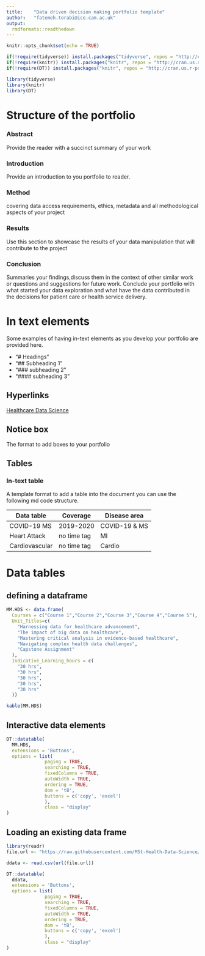 ```yaml
---
title:    "Data driven decision making portfolio template"
author:   "fatemeh.torabi@ice.cam.ac.uk"
output: 
  rmdformats::readthedown
---
```


```r
knitr::opts_chunk$set(echo = TRUE)

if(!require(tidyverse)) install.packages("tidyverse", repos = "http://cran.us.r-project.org")
if(!require(knitr)) install.packages("knitr", repos = "http://cran.us.r-project.org")
if(!require(DT)) install.packages("knitr", repos = "http://cran.us.r-project.org")

library(tidyverse)
library(knitr)
library(DT)
```

# Structure of the portfolio

### Abstract 
Provide the reader with a succinct summary of your work

### Introduction
Provide an introduction to you portfolio to reader. 

### Method
covering data access requirements, ethics, metadata and all methodological aspects of your project

### Results
Use this section to showcase the results of your data manipulation that will contribute to the project

### Conclusion
Summaries your findings,discuss them in the context of other similar work or questions and suggestions for future work. Conclude your portfolio with what started your data exploration and what have the data contributed in the decisions for patient care or health service delivery.  


# In text elements
Some examples of having in-text elements as you develop your portfolio are provided here.

* "# Headings"
* "## Subheading 1"
* "### subheading 2"
* "#### subheading 3"

## Hyperlinks

[Healthcare Data Science](https://github.com/CambridgeICE-HDS/MSt-Healthcare-Data-Science)

## Notice box 

::: {.infobox .caution data-latex="{caution}"}

The format to add boxes to your portfolio
:::


## Tables

### In-text table

A template format to add a table into 
the document you can use the following md code structure. 

|Data table    | Coverage     |Disease area            |
|--------------|--------------|------------------------|
|COVID-19 MS   | 2019-2020    |COVID-19 & MS           |
|Heart Attack  | no time tag  |MI                      |
|Cardiovascular| no time tag  |Cardio                  |

# Data tables

## defining a dataframe 

```r
MM.HDS <- data.frame(
  Courses = c("Course 1","Course 2","Course 3","Course 4","Course 5"), 
  Unit_Titles=c(
    "Harnessing data for healthcare advancement",
    "The impact of big data on healthcare",
    "Mastering critical analysis in evidence-based healthcare",
    "Navigating complex health data challenges",
    "Capstone Assignment"
  ),
  Indicative_Learning_hours = c(
    "30 hrs",
    "30 hrs",
    "30 hrs",
    "30 hrs",
    "30 hrs"
  ))

kable(MM.HDS)
```

## Interactive data elements

```r
DT::datatable(
  MM.HDS,
  extensions = 'Buttons',
  options = list(
              paging = TRUE,
              searching = TRUE,
              fixedColumns = TRUE,
              autoWidth = TRUE,
              ordering = TRUE,
              dom = 'tB',
              buttons = c('copy', 'excel')
              ),
              class = "display"
)
```

## Loading an existing data frame

```r
library(readr)
file.url <- "https://raw.githubusercontent.com/MSt-Health-Data-Science/HDS-Project/main/Data/GDSI_OpenDataset_Final.csv"

ddata <- read.csv(url(file.url))

DT::datatable(
  ddata,
  extensions = 'Buttons',
  options = list(
              paging = TRUE,
              searching = TRUE,
              fixedColumns = TRUE,
              autoWidth = TRUE,
              ordering = TRUE,
              dom = 'tB',
              buttons = c('copy', 'excel')
              ),
              class = "display"
)
```
